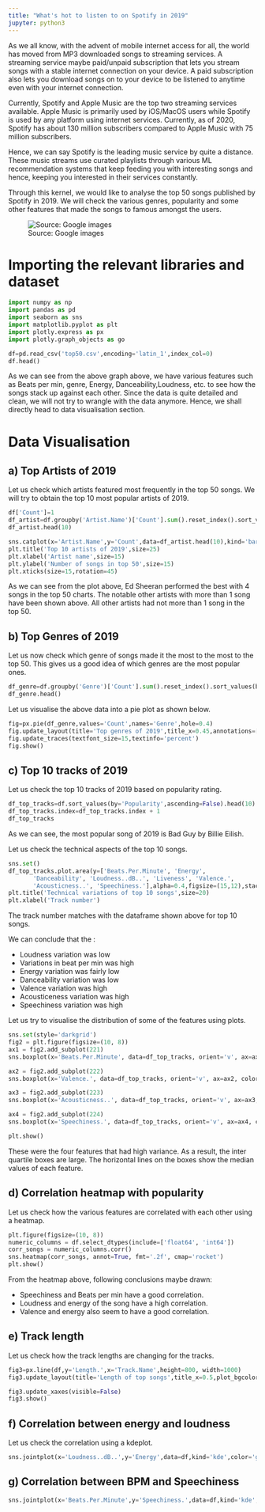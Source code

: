 ```yaml
---
title: "What's hot to listen to on Spotify in 2019"
jupyter: python3
---
```



As we all know, with the advent of mobile internet access for all, the world has moved from MP3 downloaded songs to streaming services. A streaming service maybe paid/unpaid subscription that lets you stream songs with a stable internet connection on your device. A paid subscription also lets you download songs on to your device to be listened to anytime even with your internet connection.

Currently, Spotify and Apple Music are the top two streaming services available. Apple Music is primarily used by iOS/MacOS users while Spotify is used by any platform using internet services. Currently, as of 2020, Spotify has about 130 million subscribers compared to Apple Music with 75 million subscribers.

Hence, we can say Spotify is the leading music service by quite a distance. These music streams use curated playlists through various ML recommendation systems that keep feeding you with interesting songs and hence, keeping you interested in their services constantly.

Through this kernel, we would like to analyse the top 50 songs published by Spotify in 2019. We will check the various genres, popularity and some other features that made the songs to famous amongst the users.

![Source: Google images](spotify.png)

# Importing the relevant libraries and dataset


```python
import numpy as np
import pandas as pd
import seaborn as sns
import matplotlib.pyplot as plt
import plotly.express as px
import plotly.graph_objects as go
```

```python
df=pd.read_csv('top50.csv',encoding='latin_1',index_col=0)
df.head()
```

As we can see from the above graph above, we have various features such as Beats per min, genre, Energy, Danceability,Loudness, etc. to see how the songs stack up against each other. Since the data is quite detailed and clean, we will not try to wrangle with the data anymore. Hence, we shall directly head to data visualisation section.

# Data Visualisation


## a) Top Artists of 2019

Let us check which artists featured most frequently in the top 50 songs. We will try to obtain the top 10 most popular artists of 2019.

```python
df['Count']=1
df_artist=df.groupby('Artist.Name')['Count'].sum().reset_index().sort_values(by='Count',ascending=False)
df_artist.head(10)
```

```python
sns.catplot(x='Artist.Name',y='Count',data=df_artist.head(10),kind='bar',height=8,aspect=2,palette='winter')
plt.title('Top 10 artists of 2019',size=25)
plt.xlabel('Artist name',size=15)
plt.ylabel('Number of songs in top 50',size=15)
plt.xticks(size=15,rotation=45)
```

As we can see from the plot above, Ed Sheeran performed the best with 4 songs in the top 50 charts. The notable other artists with more than 1 song have been shown above. All other artists had not more than 1 song in the top 50.


## b) Top Genres of 2019

Let us now check which genre of songs made it the most to the most to the top 50. This gives us a good idea of which genres are the most popular ones.

```python
df_genre=df.groupby('Genre')['Count'].sum().reset_index().sort_values(by='Count',ascending=False)
df_genre.head()
```

Let us visualise the above data into a pie plot as shown below.

```python
fig=px.pie(df_genre,values='Count',names='Genre',hole=0.4)
fig.update_layout(title='Top genres of 2019',title_x=0.45,annotations=[dict(text='Genre',font_size=20, showarrow=False,height=800,width=700)])
fig.update_traces(textfont_size=15,textinfo='percent')
fig.show()
```

## c) Top 10 tracks of 2019

Let us check the top 10 tracks of 2019 based on popularity rating.

```python
df_top_tracks=df.sort_values(by='Popularity',ascending=False).head(10).reset_index(drop=True)
df_top_tracks.index=df_top_tracks.index + 1
df_top_tracks
```

As we can see, the most popular song of 2019 is Bad Guy by Billie Eilish.

Let us check the technical aspects of the top 10 songs.

```python
sns.set()
df_top_tracks.plot.area(y=['Beats.Per.Minute', 'Energy',
       'Danceability', 'Loudness..dB..', 'Liveness', 'Valence.',
       'Acousticness..', 'Speechiness.'],alpha=0.4,figsize=(15,12),stacked=True)
plt.title('Technical variations of top 10 songs',size=20)
plt.xlabel('Track number')

```

The track number matches with the dataframe shown above for top 10 songs.

We can conclude that the :

* Loudness variation was low
* Variations in beat per min was high
* Energy variation was fairly low
* Danceability variation was low
* Valence variation was high
* Acousticeness variation was high
* Speechiness variation was high


Let us try to visualise the distribution of some of the features using plots.

```python


sns.set(style='darkgrid')
fig2 = plt.figure(figsize=(10, 8))
ax1 = fig2.add_subplot(221)
sns.boxplot(x='Beats.Per.Minute', data=df_top_tracks, orient='v', ax=ax1)

ax2 = fig2.add_subplot(222)
sns.boxplot(x='Valence.', data=df_top_tracks, orient='v', ax=ax2, color='indianred')

ax3 = fig2.add_subplot(223)
sns.boxplot(x='Acousticness..', data=df_top_tracks, orient='v', ax=ax3, color='green')

ax4 = fig2.add_subplot(224)
sns.boxplot(x='Speechiness.', data=df_top_tracks, orient='v', ax=ax4, color='yellow')

plt.show()
```

These were the four features that had high variance. As a result, the inter quartile boxes are large. The horizontal lines on the boxes show the median values of each feature.


## d) Correlation heatmap with popularity

Let us check how the various features are correlated with each other using a heatmap.

```python
plt.figure(figsize=(10, 8))
numeric_columns = df.select_dtypes(include=['float64', 'int64'])
corr_songs = numeric_columns.corr()
sns.heatmap(corr_songs, annot=True, fmt='.2f', cmap='rocket')
plt.show()
```

From the heatmap above, following conclusions maybe drawn:

* Speechiness and Beats per min have a good correlation.
* Loudness and energy of the song have a high correlation.
* Valence and energy also seem to have a good correlation.


## e) Track length

Let us check how the track lengths are changing for the tracks.

```python
fig3=px.line(df,y='Length.',x='Track.Name',height=800, width=1000)
fig3.update_layout(title='Length of top songs',title_x=0.5,plot_bgcolor="black")

fig3.update_xaxes(visible=False)
fig3.show()
```

## f) Correlation between energy and loudness

Let us check the correlation using a kdeplot.

```python
sns.jointplot(x='Loudness..dB..',y='Energy',data=df,kind='kde',color='green')
```

## g) Correlation between BPM and Speechiness

```python
sns.jointplot(x='Beats.Per.Minute',y='Speechiness.',data=df,kind='kde',color='red')
```


